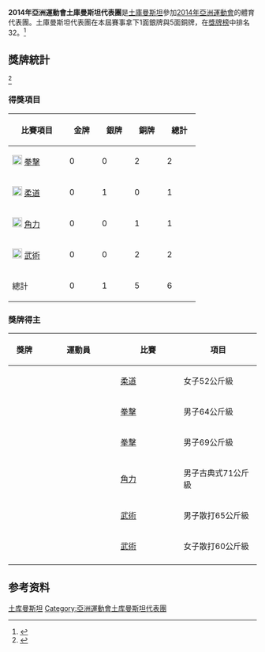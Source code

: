 {{noteTA|G1=Sports|G2=地名}}
{{Infobox Country Asian Games
|NOC=TKM
|year=2014
|competitors= 
|sports=
|flagbearer= 
|location={{KOR}}[[仁川廣域市|仁川廣域市]]
|start_date={{Start date|2014|09|19}}
|end_date={{End date|2014|10|04}}
|gold=0 
|silver=1
|bronze=5
|rank=32
|previous=[[2010年亞洲運動會土庫曼斯坦代表團|2010]]
|next=[[2018年亞洲運動會土庫曼斯坦代表團|2018]]
}}

'''2014年亞洲運動會土庫曼斯坦代表團'''是[[土庫曼斯坦|土庫曼斯坦]]參加[[2014年亞洲運動會|2014年亞洲運動會]]的體育代表團。土庫曼斯坦代表團在本屆賽事拿下1面銀牌與5面銅牌，在[[2014年亞洲運動會獎牌榜|獎牌榜]]中排名32。<ref>{{cite web|title=17th Asian Games Medals Standing|url=http://www.ocasia.org/OCA/Download/Default/8/5362/4/85362400335.pdf|publisher=Olympic Council of Asia|accessdate=2017-09-12|language=en|archive-url=https://web.archive.org/web/20150924070519/http://www.ocasia.org/OCA/Download/Default/8/5362/4/85362400335.pdf|archive-date=2015-09-24|dead-url=yes}}</ref>

== 獎牌統計 ==
<ref>{{cite web|title=Medals - Turkmenistan|url=https://www.incheon2014ag.org/Sports/Medals/MenuMedallists/?discipline=ALL&Date=ALL&NOC=TKM&lang=en|publisher=The 17th Incheon Asian Games Organizing Committee|deadurl=yes|archiveurl=https://web.archive.org/web/20141006081755/https://www.incheon2014ag.org/Sports/Medals/MenuMedallists/?discipline=ALL&Date=ALL&NOC=TKM&lang=en|archivedate=2014-10-06|language=en|accessdate=2017-09-14}}</ref>

=== 得獎項目 ===
{| class="wikitable sortable" style="text-align:center;"
|-
! width=100|比賽項目
|bgcolor=gold width=50|'''金牌''' || bgcolor=silver width=50|'''銀牌''' || bgcolor=#cc9966 width=50|'''銅牌'''
! width=50|總計
|-
|align=left| [[File:Boxing_pictogram.svg|20px]] [[2014年亞洲運動會拳擊比賽|拳擊]] ||bgcolor=#fffcaf| 0 ||bgcolor=#e5e5e5| 0 ||bgcolor=#eecc99| 2 || 2
|-
|align=left| [[File:Judo_pictogram.svg|20px]] [[2014年亞洲運動會柔道比賽|柔道]] ||bgcolor=#fffcaf| 0 ||bgcolor=#e5e5e5| 1 ||bgcolor=#eecc99| 0 || 1
|-
|align=left| [[File:Wrestling_pictogram.svg|20px]] [[2014年亞洲運動會角力比賽|角力]] ||bgcolor=#fffcaf| 0 ||bgcolor=#e5e5e5| 0 ||bgcolor=#eecc99| 1 || 1
|-
|align=left| [[File:Wushu_pictogram.svg|20px]] [[2014年亞洲運動會武術比賽|武術]] ||bgcolor=#fffcaf| 0 ||bgcolor=#e5e5e5| 0 ||bgcolor=#eecc99| 2 || 2
|-
! 總計 || 0 || 1 || 5 || 6
|}

=== 獎牌得主 ===
{| class="wikitable sortable" style="font-size:100%"
|-
! width="80"|獎牌
! width="250"|運動員
! width="200"|比賽
! width="250"|項目
|-
| {{silver medal}} || {{link-en|Gulbadam Babamuratova}} || [[2014年亞洲運動會柔道比賽|柔道]] || 女子52公斤級
|-
| {{bronze medal}} || {{link-en|Aziz Bebitov}} || [[2014年亞洲運動會拳擊比賽|拳擊]] || 男子64公斤級
|-
| {{bronze medal}} || {{link-en|Serdar Hudayberdiyev}} || [[2014年亞洲運動會拳擊比賽|拳擊]] || 男子69公斤級
|-
| {{bronze medal}} || {{link-en|Shermet Permanov}} || [[2014年亞洲運動會角力比賽|角力]] || 男子古典式71公斤級
|-
| {{bronze medal}} || {{link-en|Salaheddin Bayramov}} || [[2014年亞洲運動會武術比賽|武術]] || 男子散打65公斤級
|-
| {{bronze medal}} || {{link-en|Jennet Aynazarova}} || [[2014年亞洲運動會武術比賽|武術]] || 女子散打60公斤級
|-
|}

==参考资料==
{{reflist}}
{{2014年亚洲运动会代表团}}
[[Category:2014年亚洲运动会代表团|土库曼斯坦]]
[[Category:亞洲運動會土库曼斯坦代表團|Category:亞洲運動會土库曼斯坦代表團]]